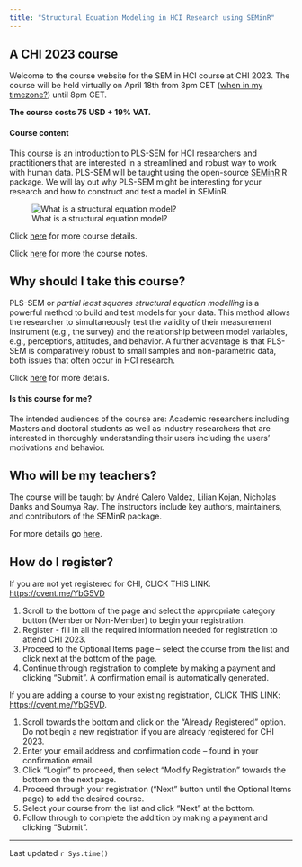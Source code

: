 ```yaml
---
title: "Structural Equation Modeling in HCI Research using SEMinR"
---
```



## A CHI 2023 course
Welcome to the course website for the SEM in HCI course at CHI 2023.
The course will be held virtually on April 18th from 3pm CET ([when in my timezone?](https://time.is/compare/1500_18_Apr_2023_in_Hamburg)) until 8pm CET.

**The course costs 75 USD + 19% VAT.**

#### Course content
This course is an introduction to PLS-SEM for HCI researchers and practitioners that are interested in a streamlined and robust way to work with human data.
PLS-SEM will be taught using the open-source [SEMinR](https://sem-in-r.github.io/) R package.
We will lay out why PLS-SEM might be interesting for your research and how to construct and test a model in SEMinR. 

![What is a structural equation model?](img/teaser.png)

Click [here](/coursedetails.html) for more course details.

Click [here](/notes/index.html) for more the course notes.

## Why should I take this course?
PLS-SEM or *partial least squares structural equation modelling* is a powerful method to build and test models for your data.
This method allows the researcher to simultaneously test the validity of their measurement instrument (e.g., the survey) and the relationship between model variables, e.g., perceptions, attitudes, and behavior.
A further advantage is that PLS-SEM is comparatively robust to small samples and non-parametric data, both issues that often occur in HCI research.

Click [here](/whyseminr.html) for more details.

#### Is this course for me?
The intended audiences of the course are: 
Academic researchers including Masters and doctoral students as well as industry researchers that are interested in thoroughly understanding their users including the users' motivations and behavior.

## Who will be my teachers?
The course will be taught by André Calero Valdez, Lilian Kojan, Nicholas Danks and Soumya Ray. 
The instructors include key authors, maintainers, and contributors of the SEMinR package. 

For more details go [here](/instructors.html).


## How do I register?
If you are not yet registered for CHI, CLICK THIS LINK: [https://cvent.me/YbG5VD](https://cvent.me/YbG5VD)

1. Scroll to the bottom of the page and select the appropriate category button (Member or Non-Member) to begin your registration. 
2. Register - fill in all the required information needed for registration to attend CHI 2023.
3. Proceed to the Optional Items page – select the course from the list and click next at the bottom of the page.
4. Continue through registration to complete by making a payment and clicking “Submit”. A confirmation email is automatically generated.
 
If you are adding a course to your existing registration, CLICK THIS LINK: [https://cvent.me/YbG5VD](https://cvent.me/YbG5VD).

1. Scroll towards the bottom and click on the “Already Registered” option. Do not begin a new registration if you are already registered for CHI 2023.
2. Enter your email address and confirmation code – found in your confirmation email.
3. Click “Login” to proceed, then select “Modify Registration” towards the bottom on the next page.
4. Proceed through your registration (“Next” button until the Optional Items page) to add the desired course.
5. Select your course from the list and click “Next” at the bottom.
6. Follow through to complete the addition by making a payment and clicking “Submit”.



<hr/>
Last updated `r Sys.time()`

